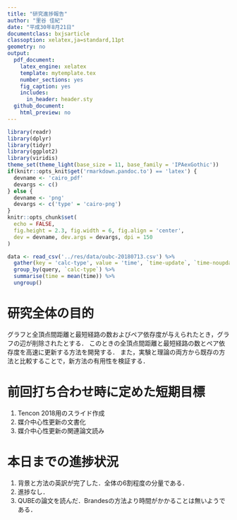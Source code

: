 ```yaml
---
title: "研究進捗報告"
author: "里谷 佳紀"
date: "平成30年8月21日"
documentclass: bxjsarticle
classoption: xelatex,ja=standard,11pt
geometry: no
output:
  pdf_document:
    latex_engine: xelatex
    template: mytemplate.tex
    number_sections: yes
    fig_caption: yes
    includes:
      in_header: header.sty
  github_document:
    html_preview: no
---
```


```r
library(readr)
library(dplyr)
library(tidyr)
library(ggplot2)
library(viridis)
theme_set(theme_light(base_size = 11, base_family = 'IPAexGothic'))
if(knitr::opts_knit$get('rmarkdown.pandoc.to') == 'latex') {
  devname <- 'cairo_pdf'
  devargs <- c()
} else {
  devname <- 'png'
  devargs <- c('type' = 'cairo-png')
}
knitr::opts_chunk$set(
  echo = FALSE,
  fig.height = 2.3, fig.width = 6, fig.align = 'center',
  dev = devname, dev.args = devargs, dpi = 150
)
```

```r
data <- read_csv('../res/data/oubc-20180713.csv') %>%
  gather(key = 'calc-type', value = 'time', `time-update`, `time-noupdate`) %>%
  group_by(query, `calc-type`) %>%
  summarise(time = mean(time)) %>%
  ungroup()
```

# 研究全体の目的
グラフと全頂点間距離と最短経路の数およびペア依存度が与えられたとき，グラフの辺が削除されたとする． 
このときの全頂点間距離と最短経路の数とペア依存度を高速に更新する方法を開発する． 
また，実験と理論の両方から既存の方法と比較することで，新方法の有用性を検証する．

# 前回打ち合わせ時に定めた短期目標
1. Tencon 2018用のスライド作成
2. 媒介中心性更新の文書化
3. 媒介中心性更新の関連論文読み

# 本日までの進捗状況
1. 背景と方法の英訳が完了した．全体の6割程度の分量である．
2. 進捗なし．
3. QUBEの論文を読んだ．Brandesの方法より時間がかかることは無いようである．
